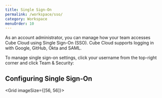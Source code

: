 ```yaml
---
title: Single Sign-On
permalink: /workspace/sso/
category: Workspace
menuOrder: 10
---
```


As an account administrator, you can manage how your team accesses Cube Cloud
using Single Sign-On (SSO). Cube Cloud supports logging in with Google, GitHub,
Okta and SAML.

To manage single sign-on settings, click your username from the top-right corner
and click <Btn>Team & Security</Btn>:

<Screenshot
  alt="Cube Cloud Team Authentication and SSO tab"
  src="https://ucarecdn.com/72248967-9b77-4a7e-970c-162b96861e4a/"
/>

## Configuring Single Sign-On

<Grid imageSize={[56, 56]}>
  <GridItem
    url="okta"
    imageUrl="https://static.cube.dev/icons/okta.svg"
    title="Okta"
  />
</Grid>
